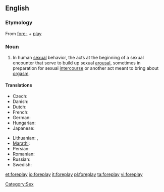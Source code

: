 ==English==

===Etymology===
{{wikipedia}}
From [[fore-]] + [[play]]

===Noun===
{{en-noun|-}}

# In human [[sexual]] behavior, the acts at the beginning of a sexual encounter that serve to build up sexual [[arousal]], sometimes in preparation for sexual [[intercourse]] or another act meant to bring about [[orgasm]].

====Translations====
{{trans-top|foreplay}}
* Czech: {{t-|cs|předehra|f}}
* Danish: {{t-|da|forspil}}
* Dutch: {{t-|nl|voorspel}}
* French: {{t|fr|préliminaire}}
* German: {{t+|de|Vorspiel|n}}
* Hungarian: {{t|hu|előjáték}}
* Japanese: {{t|ja|前戯|[[ぜんぎ]]|tr={{Jpan|sc=Jpan}}, zengi|sc=Jpan}}
{{trans-mid}}
* Lithuanian: {{t|lt|meilės žaismas|m|xs=Lithuanian}},  {{t|lt|erotinės glamonės|f|p|xs=Lithuanian}}
* [[Marathi]]: {{t|mr|प्रणय|sc=Deva|xs=Marathi}}
* Persian: {{t+|fa|عشق‌بازی|tr=eshqbazi|sc=fa-Arab|xs=Persian}}
* Romanian: {{t-|ro|preludiu|n}}
* Russian: {{t|ru|прелюдия|f|tr=preljúdija|sc=Cyrl}}
* Swedish: {{t-|sv|förspel}}
{{trans-bottom}}

[[Category:Sex]]

[[et:foreplay]]
[[io:foreplay]]
[[it:foreplay]]
[[pl:foreplay]]
[[ta:foreplay]]
[[vi:foreplay]]